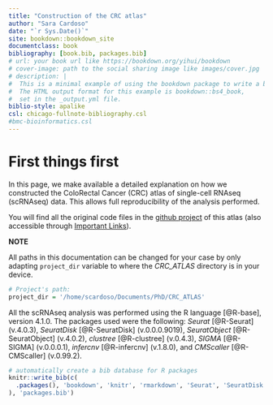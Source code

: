 ```yaml
---
title: "Construction of the CRC atlas"
author: "Sara Cardoso"
date: "`r Sys.Date()`"
site: bookdown::bookdown_site
documentclass: book
bibliography: [book.bib, packages.bib]
# url: your book url like https://bookdown.org/yihui/bookdown
# cover-image: path to the social sharing image like images/cover.jpg
# description: |
#  This is a minimal example of using the bookdown package to write a book.
#  The HTML output format for this example is bookdown::bs4_book,
#  set in the _output.yml file.
biblio-style: apalike
csl: chicago-fullnote-bibliography.csl
#bmc-bioinformatics.csl
---
```


# First things first {.unnumbered}

In this page, we make available a detailed explanation on how we constructed the ColoRectal Cancer (CRC) atlas of single-cell RNAseq (scRNAseq) data. This allows full reproducibility of the analysis performed.

You will find all the original code files in the [github project](https://github.com/saracardoso/CRC_ATLAS) of this atlas (also accessible through [Important Links](#important-links)).

::: {.rmdnote}
**NOTE**

All paths in this documentation can be changed for your case by only adapting `project_dir` variable to where the *CRC_ATLAS* directory is in your device.

```r
# Project's path:
project_dir = '/home/scardoso/Documents/PhD/CRC_ATLAS'
```
:::

All the scRNAseq analysis was performed using the R language [@R-base], version 4.1.0. The packages used were the following: *Seurat* [@R-Seurat] (v.4.0.3), *SeuratDisk* [@R-SeuratDisk] (v.0.0.0.9019), *SeuratObject* [@R-SeuratObject] (v.4.0.2), *clustree* [@R-clustree] (v.0.4.3), *SIGMA* [@R-SIGMA] (v.0.0.0.1), *infercnv* [@R-infercnv] (v.1.8.0), and *CMScaller* [@R-CMScaller] (v.0.99.2).

```r
# automatically create a bib database for R packages
knitr::write_bib(c(
  .packages(), 'bookdown', 'knitr', 'rmarkdown', 'Seurat', 'SeuratDisk', 'SeuratObject', 'clustree', 'SIGMA', 'infercnv', 'CMScaller'
), 'packages.bib')
```
